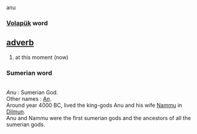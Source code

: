 anu 
=== [[Volapük]] word === 
== [[adverb]] == 
# at this moment (now)


=== Sumerian word === 
<br>''Anu'' : Sumerian God.
<br>Other names : [[An]].
<br>Around year 4000 BC, lived the king-gods Anu and his wife [[Nammu]] in [[Dilmun]].
<br>Anu and Nammu were the first sumerian gods and the ancestors of all the sumerian gods.